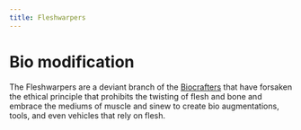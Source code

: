 ```yaml
---
title: Fleshwarpers
---
```

# Bio modification

The Fleshwarpers are a deviant branch of the [Biocrafters](Biocrafters.qmd) that have forsaken the ethical principle that prohibits the twisting of flesh and bone and embrace the mediums of muscle and sinew to create bio augmentations, tools, and even vehicles that rely on flesh.